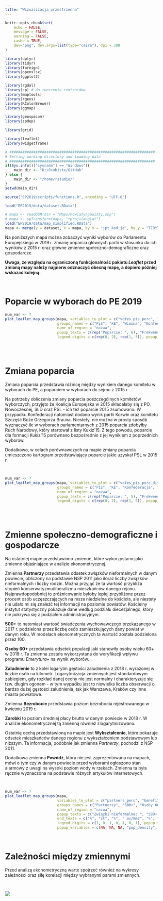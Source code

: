 ```yaml
---
title: "Wizualizacja przestrzenna"
---
```



```r
knitr::opts_chunk$set(
	echo = FALSE,
	message = FALSE,
	warning = FALSE,
	cashe = TRUE,
	dev="png", dev.args=list(type="cairo"), dpi = 300
)
```

```r
library(dplyr)
library(tidyr)
library(foreign)
library(openxlsx)
library(ggplot2)

library(rgdal)
library(sp) # do tworzenia centroidow
library(maptools)
library(rgeos)
library(RColorBrewer)
library(ggmap)

library(geospacom)
library(spdep)

library(grid)

library(leaflet)
library(widgetframe)

# ###################################################################
# Setting working directory and loading data
# ###################################################################
if(Sys.info()["sysname"] == "Windows"){
    main_dir <- "D:/Osobiste/GitHub"
} else {
    main_dir <- "/home/rstudio/"
}
setwd(main_dir)

source("EP2019/scripts/functions.R", encoding = "UTF-8")

load("EP2019/data/dataset.RData")

# mapa <- readOGR(dsn = "Maps/Powiaty/powiaty.shp")
# mapa <- spTransform(mapa, "+proj=longlat")
load("EP2019/data/map_simplified.RData")
mapa <- merge(y = dataset, x = mapa, by.x = "jpt_kod_je", by.y = "TERYT")

```

Na poniższych mapa można zobaczyć wyniki wyborów do Parlamentu Europejskiego w 2019 r. zmianę poparcia głównych partii w stosunku do ich wyników z 2015 r. oraz główne zmienne społeczno-demograficzne oraz gospodarcze. 

**Uwaga, ze względu na ograniczoną funkcjonalność pakietu *Leaflet* przed zmianą mapy należy najpierw odznaczyć obecną mapę, a dopiero póżniej wskazać kolejną.**

<br>

# Poparcie w wyborach do PE 2019

```r
num_var <- 7
plot_leaflet_map_groups(mapa, variables_to_plot = c("votes_pis_perc", "votes_ke_perc", "votes_wiosna_perc", "votes_konfederacja_perc", "votes_kukiz_perc", "votes_razem_perc", "frekwencja"),
                        groups_names = c("PiS", "KE", "Wiosna", "Konfederacja", "Kukiz", "Razem", "Frekwencja"), 
                        name_of_region = "nazwa",
                        popup_texts = c(rep("Poparcie: ", 6), "Frekwencja: "),  end_texts = rep("%", num_var), 
                        legend_digits = c(rep(0, 2), rep(1, 5)), popup_round = 2, frame_height = 500)
```

<br><br>

# Zmiana poparcia 

Zmiana poparcia przedstawia różnicę między wynikiem danego komitetu w wyborach do PE, a poparciem w wyborach do sejmu z 2015 r.

Na potrzeby obliczenia zmiany poparcia poszczególnych komitetów wyborczych, przyjęto że Koalicja Europejska w 2015 składałaby się z PO, Nowoczesnej, SLD oraz PSL - ich też poparcie 2015 zsumowano. W przypadku Konfederacji natomiast dodano wynik partii Korwin oraz komitetu Szczęść Boże Grzegorza Brauna. Niestety, nie można w prosty sposób wyznaczyć ile w wyborach parlamentarnych z 2015 poparcia zdobyłby Ruch Narodowy, który startował z listy Kukiz'15. Z tego powodu, poparcie dla formacji Kukiz'15 porównano bezpośrednio z jej wynikiem z poprzednich wyborów.

Dodatkowo, w celach porównawczych na mapie zmiany poparcia umieszczono kartogram przedstawiający poparcie jakie uzyskał PSL w 2015 r.

<br>


```r
num_var <- 7
plot_leaflet_map_groups(mapa, variables_to_plot = c("votes_pis_perc_diff", "votes_ke_perc_diff", "votes_konfederacja_perc_diff", "votes_kukiz_perc_diff", "votes_razem_perc_diff", "frekwencja_diff", "votes_2015_psl_perc"),
                        groups_names = c("PiS", "KE", "Konfederacja", "Kukiz", "Razem", "Frekwencja", "PSL 2015"), 
                        name_of_region = "nazwa",
                        popup_texts = c(rep("Poparcie: ", 5), "Frekwencja: ", "Poparcie: "),  end_texts = rep("%", num_var), 
                        legend_digits = c(rep(0, 2), rep(1, 5)), popup_round = 2, frame_height = 500)
```

<br><br>

# Zmienne społeczno-demograficzne i gospodarcze

Na ostatniej mapie przedstawiono zmienne, które wykorzystano jako zmienne objaśniające w analizie ekonometrycznej.

Zmienna **Partnerzy** przedstawia odsetek związków nieformalnych w danym powiecie, obliczony na podstawie NSP 2011 jako iloraz liczby związków nieformalnych i liczby rodzin. Można przyjąć że ta wartość przybliża stopień konserwatyzmu/liberalizmu mieszkańców danego rejonu. Najprawdopodobniej to zróżnicowanie byłoby lepiej przybliżone przez procent osób uczęszczających na msze niedzielne do kościoła, ale niestety nie udało mi się znaleźć tej informacji na poziomie powiatów. Kościelny instytut statystyczny pokazuje dane według podziału diecezjalnego, który nie pokrywa się z podziałem administracyjnym.

**500+** to natomiast wartość świadczenia wychowawczego przekazanego w 2017 r. podzielona przez liczbę osób zamieszkujących dany powiat w danym roku. W modelach ekonometrycznych ta wartość została podzielona przez 100.

**Osoby 60+** przedstawia odsetek populacji jaki stanowiły osoby wieku 60+ w 2018 r. Ta zmienna została wykorzystana do weryfikacji wpływu programu *Emerytura+* na wynik wyborów.

**Zaludnienie** to z kolei logarytm gęstości zaludnienia z 2018 r. wyrażonej w liczbie osób na kilometr. Logarytmizacja zmiennych jest standardowym zabiegiem, gdy rozkład danej cechy nie jest normalny i charakteryzuje się tzw. długim ogonem - w tym wypadku jest to niewielka liczba obserwacji o bardzo dużej gęstości zaludnienia, tak jak Warszawa, Kraków czy inne miasta powiatowe. 

Zmienna **Bezrobocie** przedstawia poziom bezrobocia rejestrowanego w kwietniu 2019 r. 

**Zarobki** to poziom średniej płacy brutto w danym powiecie w 2018 r. W analizie ekonometrycznej tą zmienną również zlogarytmizowano.

Ostatnią cechą przedstawioną na mapie jest **Wykształcenie**, które pokazuje odsetek mieszkańców danego regionu z wykształceniem podstawowym lub niższym. Ta informacja, podobnie jak zmienna *Partnerzy*, pochodzi z NSP 2011.

Dodatkowa zmienna **Powódź**, która nie jest zaprezentowana na mapach, mówi o tym czy w danym powiecie przed wyborami ogłoszono stan alarmowy z uwagi na wysoki poziom wody w rzekach. Zmienna ta była ręcznie wyznaczona na podstawie różnych artykułów internetowych.

<br>


```r
num_var <- 7
plot_leaflet_map_groups(mapa, 
                        variables_to_plot = c("partners_perc", "benefit_500_pp_nom", "elderly_perc", "pop_density_log", "unempl_2019_04", "salary", "primary_uneducated_perc"),
                        groups_names = c("Partnerzy", "500+", "Osoby 60+", "Zaludnienie", "Bezrobocie", "Zarobki", "Wykształcenie"), 
                        name_of_region = "nazwa",
                        popup_texts = c("Związki nieformalne: ", "500+ na osobę: ", "Osoby w wieku 60+: ", "Gęstość zaludnienia: ", "Bezrobocie 04.2019: ", "Średnia pensja 2017: ", "Wykształcenie podstawowe lub niższe: "),  
                        end_texts = c("%", "zł", "%", " os/km2", "%", "zł", "%"), 
                        legend_digits = c(1, 0, 1, 0, 1, 0, 1), popup_round = 2, frame_height = 500,
                        popup_variables = c(NA, NA, NA, "pop_density", NA, NA, NA))
```

<br>

# Zależności między zmiennymi

Przed analizą ekonometryczną warto spojrzeć również na wykresy zależności oraz siłę korelacji między wybranymi parami zmiennych.

<br>

![](VariablesCorrelation.png)

<br>